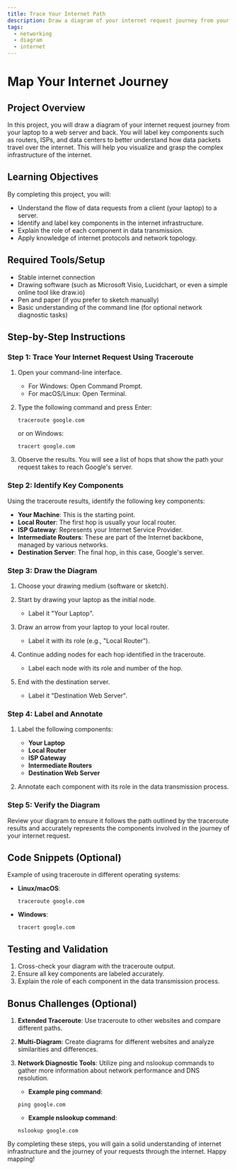 ```yaml
---
title: Trace Your Internet Path
description: Draw a diagram of your internet request journey from your laptop to a web server and back. Label key components like routers, ISPs, and data centers.
tags:
  - networking
  - diagram
  - internet
---
```

# Map Your Internet Journey

## Project Overview

In this project, you will draw a diagram of your internet request journey from your laptop to a web server and back. You will label key components such as routers, ISPs, and data centers to better understand how data packets travel over the internet. This will help you visualize and grasp the complex infrastructure of the internet.

## Learning Objectives

By completing this project, you will:
- Understand the flow of data requests from a client (your laptop) to a server.
- Identify and label key components in the internet infrastructure.
- Explain the role of each component in data transmission.
- Apply knowledge of internet protocols and network topology.

## Required Tools/Setup

- Stable internet connection
- Drawing software (such as Microsoft Visio, Lucidchart, or even a simple online tool like draw.io)
- Pen and paper (if you prefer to sketch manually)
- Basic understanding of the command line (for optional network diagnostic tasks)

## Step-by-Step Instructions

### Step 1: Trace Your Internet Request Using Traceroute

1. Open your command-line interface.
    - For Windows: Open Command Prompt.
    - For macOS/Linux: Open Terminal.
2. Type the following command and press Enter:

    ```plaintext
    traceroute google.com
    ```

    or on Windows:

    ```plaintext
    tracert google.com
    ```

3. Observe the results. You will see a list of hops that show the path your request takes to reach Google's server.

### Step 2: Identify Key Components

Using the traceroute results, identify the following key components:
- **Your Machine**: This is the starting point.
- **Local Router**: The first hop is usually your local router.
- **ISP Gateway**: Represents your Internet Service Provider.
- **Intermediate Routers**: These are part of the Internet backbone, managed by various networks.
- **Destination Server**: The final hop, in this case, Google's server.

### Step 3: Draw the Diagram

1. Choose your drawing medium (software or sketch).

2. Start by drawing your laptop as the initial node.
    - Label it "Your Laptop".

3. Draw an arrow from your laptop to your local router.
    - Label it with its role (e.g., "Local Router").

4. Continue adding nodes for each hop identified in the traceroute.
    - Label each node with its role and number of the hop.

5. End with the destination server.
    - Label it "Destination Web Server".

### Step 4: Label and Annotate

1. Label the following components:
    - **Your Laptop**
    - **Local Router**
    - **ISP Gateway**
    - **Intermediate Routers**
    - **Destination Web Server**

2. Annotate each component with its role in the data transmission process.

### Step 5: Verify the Diagram

Review your diagram to ensure it follows the path outlined by the traceroute results and accurately represents the components involved in the journey of your internet request.

## Code Snippets (Optional)

Example of using traceroute in different operating systems:

- **Linux/macOS**:

    ```plaintext
    traceroute google.com
    ```

- **Windows**:

    ```plaintext
    tracert google.com
    ```

## Testing and Validation

1. Cross-check your diagram with the traceroute output.
2. Ensure all key components are labeled accurately.
3. Explain the role of each component in the data transmission process.

## Bonus Challenges (Optional)

1. **Extended Traceroute**: Use traceroute to other websites and compare different paths.
2. **Multi-Diagram**: Create diagrams for different websites and analyze similarities and differences.
3. **Network Diagnostic Tools**: Utilize ping and nslookup commands to gather more information about network performance and DNS resolution.
   - **Example ping command**:

    ```plaintext
    ping google.com
    ```

   - **Example nslookup command**:

    ```plaintext
    nslookup google.com
    ```

By completing these steps, you will gain a solid understanding of internet infrastructure and the journey of your requests through the internet. Happy mapping!
